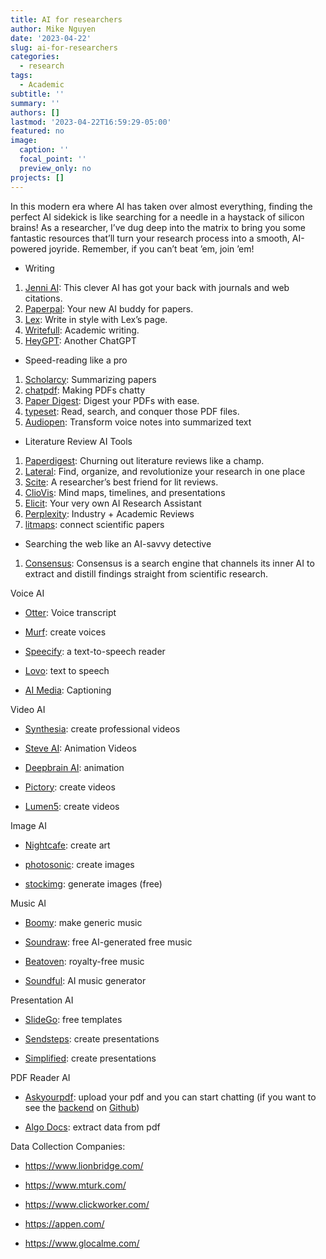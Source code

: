 ```yaml
---
title: AI for researchers
author: Mike Nguyen
date: '2023-04-22'
slug: ai-for-researchers
categories:
  - research
tags:
  - Academic
subtitle: ''
summary: ''
authors: []
lastmod: '2023-04-22T16:59:29-05:00'
featured: no
image:
  caption: ''
  focal_point: ''
  preview_only: no
projects: []
---
```


In this modern era where AI has taken over almost everything, finding the perfect AI sidekick is like searching for a needle in a haystack of silicon brains! As a researcher, I've dug deep into the matrix to bring you some fantastic resources that'll turn your research process into a smooth, AI-powered joyride. Remember, if you can't beat 'em, join 'em!

-   Writing

1.  [Jenni AI](https://jenni.ai/): This clever AI has got your back with journals and web citations.
2.  [Paperpal](https://paperpal.com/): Your new AI buddy for papers.
3.  [Lex](https://lex.page/): Write in style with Lex's page.
4.  [Writefull](https://www.writefull.com/): Academic writing.
5.  [HeyGPT](https://heygpt.chat/): Another ChatGPT

-   Speed-reading like a pro

1.  [Scholarcy](https://www.scholarcy.com/): Summarizing papers
2.  [chatpdf](https://www.chatpdf.com/): Making PDFs chatty
3.  [Paper Digest](https://www.paper-digest.com/): Digest your PDFs with ease.
4.  [typeset](https://typeset.io/): Read, search, and conquer those PDF files.
5.  [Audiopen](https://audiopen.ai/): Transform voice notes into summarized text

-   Literature Review AI Tools

1.  [Paperdigest](https://www.paperdigest.org/): Churning out literature reviews like a champ.
2.  [Lateral](https://www.lateral.io/): Find, organize, and revolutionize your research in one place
3.  [Scite](https://scite.ai/): A researcher's best friend for lit reviews.
4.  [ClioVis](https://cliovis.com/): Mind maps, timelines, and presentations
5.  [Elicit](https://elicit.org/): Your very own AI Research Assistant
6.  [Perplexity](https://www.perplexity.ai/): Industry + Academic Reviews
7.  [litmaps](https://app.litmaps.co/): connect scientific papers

-   Searching the web like an AI-savvy detective

1.  [Consensus](https://consensus.app/): Consensus is a search engine that channels its inner AI to extract and distill findings straight from scientific research.

Voice AI

-   [Otter](https://otter.ai/): Voice transcript

-   [Murf](https://murf.ai/): create voices

-   [Speecify](https://speechify.com/): a text-to-speech reader

-   [Lovo](https://lovo.ai/): text to speech

-   [AI Media](https://www.ai-media.tv/): Captioning

Video AI

-   [Synthesia](https://www.synthesia.io/): create professional videos

-   [Steve AI](https://www.steve.ai/): Animation Videos

-   [Deepbrain AI](https://www.deepbrain.io/): animation

-   [Pictory](https://pictory.ai/): create videos

-   [Lumen5](https://lumen5.com/): create videos

Image AI

-   [Nightcafe](https://nightcafe.studio/): create art

-   [photosonic](https://photosonic.writesonic.com/): create images

-   [stockimg](https://stockimg.ai/): generate images (free)

Music AI

-   [Boomy](https://boomy.com/): make generic music

-   [Soundraw](https://soundraw.io/): free AI-generated free music

-   [Beatoven](https://www.beatoven.ai/): royalty-free music

-   [Soundful](https://soundful.com/): AI music generator

Presentation AI

-   [SlideGo](https://slidesgo.com/): free templates

-   [Sendsteps](https://www.sendsteps.com/en/): create presentations

-   [Simplified](https://simplified.com/pricing): create presentations

PDF Reader AI

-   [Askyourpdf](https://askyourpdf.com/): upload your pdf and you can start chatting (if you want to see the [backend](https://towardsdatascience.com/building-a-question-answering-pdf-chatbot-3e3b6372528c) on [Github](https://github.com/mayooear/gpt4-pdf-chatbot-langchain))

-   [Algo Docs](https://www.algodocs.com/Pricing): extract data from pdf

Data Collection Companies:

-   <https://www.lionbridge.com/>

-   <https://www.mturk.com/>

-   <https://www.clickworker.com/>

-   <https://appen.com/>

-   <https://www.glocalme.com/>
